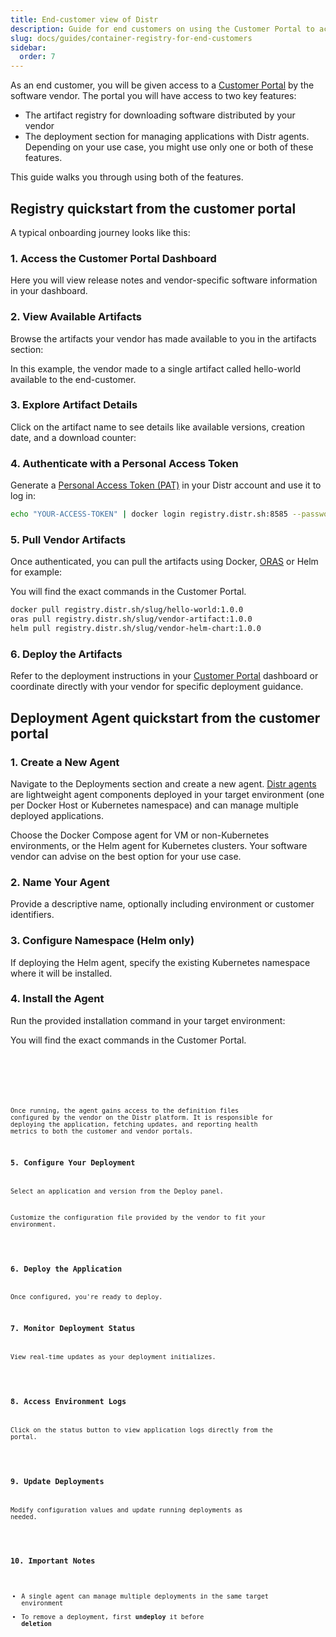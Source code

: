 ```yaml
---
title: End-customer view of Distr
description: Guide for end customers on using the Customer Portal to access artifacts and deploy applications with Distr agents.
slug: docs/guides/container-registry-for-end-customers
sidebar:
  order: 7
---
```



As an end customer, you will be given access to a [Customer Portal](/docs/product/customer-portal/) by the software vendor.
The portal you will have access to two key features:

- The artifact registry for downloading software distributed by your vendor
- The deployment section for managing applications with Distr agents.
  Depending on your use case, you might use only one or both of these features.

This guide walks you through using both of the features.

## Registry quickstart from the customer portal

A typical onboarding journey looks like this:

### 1. Access the Customer Portal Dashboard

Here you will view release notes and vendor-specific software information in your dashboard.

<ThemedImage
  lightSrc={customerPortalLight}
  darkSrc={customerPortalDark}
  alt="Deployments interface"
/>

### 2. View Available Artifacts

Browse the artifacts your vendor has made available to you in the artifacts section:

<ThemedImage
  lightSrc={artifactUICustomerLight}
  darkSrc={artifactUICustomerDark}
  alt="Registry artifacts view"
/>

In this example, the vendor made to a single artifact called hello-world available to the end-customer.

### 3. Explore Artifact Details

Click on the artifact name to see details like available versions, creation date, and a download counter:

<ThemedImage
  lightSrc={artifactUIDetailsLight}
  darkSrc={artifactUIDetailsDark}
  alt="Artifact details view"
/>

### 4. Authenticate with a Personal Access Token

Generate a [Personal Access Token (PAT)](/docs/integrations/personal-access-token/) in your Distr account and use it to log in:

```bash
echo "YOUR-ACCESS-TOKEN" | docker login registry.distr.sh:8585 --password-stdin -u -
```

### 5. Pull Vendor Artifacts

Once authenticated, you can pull the artifacts using Docker, [ORAS](https://oras.land/docs/installation) or Helm for example:

<Aside type="tip">
  You will find the exact commands in the Customer Portal.
</Aside>

```bash
docker pull registry.distr.sh/slug/hello-world:1.0.0
oras pull registry.distr.sh/slug/vendor-artifact:1.0.0
helm pull registry.distr.sh/slug/vendor-helm-chart:1.0.0
```

### 6. Deploy the Artifacts

Refer to the deployment instructions in your [Customer Portal](/docs/product/customer-portal/) dashboard or coordinate directly with your vendor for specific deployment guidance.

## Deployment Agent quickstart from the customer portal

### 1. Create a New Agent

Navigate to the Deployments section and create a new agent.
[Distr agents](/docs/product/agents/) are lightweight agent components deployed in your target environment (one per Docker Host or Kubernetes namespace)
and can manage multiple deployed applications.

<Aside type="tip">
  Choose the Docker Compose agent for VM or non-Kubernetes environments, or the
  Helm agent for Kubernetes clusters. Your software vendor can advise on the
  best option for your use case.
</Aside>

### 2. Name Your Agent

Provide a descriptive name, optionally including environment or customer identifiers.

<ThemedImage
  lightSrc={customerAgentNameLight}
  darkSrc={customerAgentNameDark}
  alt="Artifact details view"
/>

### 3. Configure Namespace (Helm only)

If deploying the Helm agent, specify the existing Kubernetes namespace where it will be installed.

<ThemedImage
  lightSrc={helmNSLight}
  darkSrc={helmNSDark}
  alt="Artifact details view"
/>

### 4. Install the Agent

Run the provided installation command in your target environment:

<Aside type="tip">
  You will find the exact commands in the Customer Portal.
</Aside>

<Tabs>
  <TabItem label="Docker">
    <Code
      code="curl 'https://app.distr.sh/api/v1/connect?targetId=...&targetSecret=...' | docker compose -f - up -d"
      lang="bash"
    />
  </TabItem>
  <TabItem label="Helm">
    <Code
      code="kubectl apply -n ... -f 'https://demo.distr.sh/api/v1/connect?targetId=...&targetSecret=...'"
      lang="bash"
    />
  </TabItem>
</Tabs>

Once running, the agent gains access to the definition files configured by the vendor on the Distr platform. It is responsible for deploying the application, fetching updates, and reporting health metrics to both the customer and vendor portals.

### 5. Configure Your Deployment

Select an application and version from the Deploy panel.

Customize the configuration file provided by the vendor to fit your environment.

<ThemedImage
  lightSrc={configLight}
  darkSrc={configDark}
  alt="Artifact details view"
/>

### 6. Deploy the Application

Once configured, you're ready to deploy.

### 7. Monitor Deployment Status

View real-time updates as your deployment initializes.

<ThemedImage
  lightSrc={statusLight}
  darkSrc={statusDark}
  alt="Artifact details view"
/>

### 8. Access Environment Logs

Click on the status button to view application logs directly from the portal.

<ThemedImage
  lightSrc={logsLight}
  darkSrc={logsDark}
  alt="Artifact details view"
/>

### 9. Update Deployments

Modify configuration values and update running deployments as needed.

<ThemedImage
  lightSrc={updateDeployLight}
  darkSrc={updateDeployDark}
  alt="Artifact details view"
/>

### 10. Important Notes

- A single agent can manage multiple deployments in the same target environment
- To remove a deployment, first **undeploy** it before **deletion**
